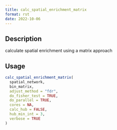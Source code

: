 ```yaml
--- 
title: calc_spatial_enrichment_matrix 
format: rst 
date: 2022-10-06 
--- 
```


## Description

calculate spatial enrichment using a matrix approach


## Usage

```r
calc_spatial_enrichment_matrix(
  spatial_network,
  bin_matrix,
  adjust_method = "fdr",
  do_fisher_test = TRUE,
  do_parallel = TRUE,
  cores = NA,
  calc_hub = FALSE,
  hub_min_int = 3,
  verbose = TRUE
)
```


